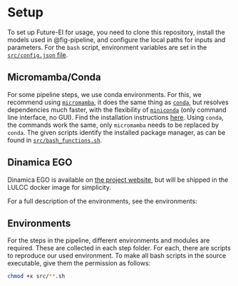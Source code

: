 # Setup

To set up Future-EI for usage, you need to clone this repository, install the
models used in @fig-pipeline, and configure the local paths for inputs and parameters.
For the `bash` script, environment variables are set in the
[`src/config.json` file](https://github.com/cbueth/Future-EI/tree/main/src/config.json).

## Micromamba/Conda

For some pipeline steps, we use conda environments.
For this, we recommend using [`micromamba`](https://mamba.readthedocs.io/en/latest/),
it does the same thing as [`conda`](https://docs.conda.io/projects/conda/en/stable/),
but resolves dependencies much faster, with the flexibility of
[`miniconda`](https://docs.conda.io/en/latest/miniconda.html) (only command line
interface, no GUI).
Find the installation instructions
[here](https://mamba.readthedocs.io/en/latest/micromamba-installation.html).
Using `conda`, the commands work the same, only `micromamba` needs to be replaced by
`conda`.
The given scripts identify the installed package manager, as can be found in
[`src/bash_functions.sh`](https://github.com/cbueth/Future-EI/tree/main/src/bash_functions.sh).

## Dinamica EGO

Dinamica EGO is available on [the project website](https://dinamicaego.com/dinamica-7/),
but will be shipped in the LULCC docker image for simplicity.

For a full description of the environments, see the environments:

## Environments

For the steps in the pipeline, different environments and modules are required.
These are collected in each step folder.
For each, there are scripts to reproduce our used environment.
To make all bash scripts in the source executable, give them the permission as
follows:

```bash
chmod +x src/**.sh
```